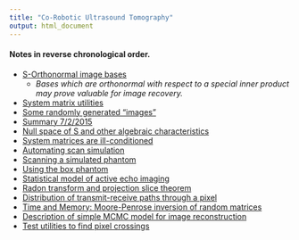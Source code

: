 ```yaml
---
title: "Co-Robotic Ultrasound Tomography"
output: html_document
---
```


#### Notes in reverse chronological order.
* [S-Orthonormal image bases](www/pix_alternatives.html)
    + *Bases which are orthonormal with respect to a special inner product may prove valuable for image recovery.*
* [System matrix utilities](www/writing_sysmat_utils.html)
* [Some randomly generated "images"](www/random_images.html)
* [Summary 7/2/2015](www/summary_2015_7_2.html)
* [Null space of S and other algebraic characteristics](www/S_kernel_etc.html)
* [System matrices are ill-conditioned](www/ill_conditioned_S.html)
* [Automating scan simulation](www/using_box_scanner.html)
* [Scanning a simulated phantom](www/sim_scan_1.html)
* [Using the box phantom](www/using_box_phantom.html)
* [Statistical model of active echo imaging](www/mcmc_ae.html)
* [Radon transform and projection slice theorem](www/radon_slice.html)
* [Distribution of transmit-receive paths through a pixel](www/distr_lines_thru_pixel.html)
* [Time and Memory: Moore-Penrose inversion of random matrices](www/time_memory_1.html)
* [Description of simple MCMC model for image reconstruction](www/MCMC_model_1.html)
* [Test utilities to find pixel crossings](www/utilTests.html)
